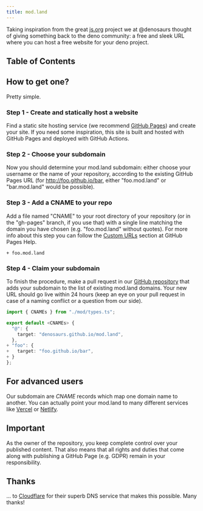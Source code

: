 ```yaml
---
title: mod.land
---
```


Taking inspiration from the great [js.org][js-org] project we at
@denosaurs thought of giving something back to the deno community: a free and
sleek URL where you can host a free website for your deno project.

## Table of Contents

## How to get one?

Pretty simple.

### Step 1 - Create and statically host a website

Find a static site hosting service (we recommend
[GitHub Pages][gh-pages]) and create your site.
If you need some inspiration, this site is built and hosted with GitHub Pages
and deployed with GitHub Actions.

### Step 2 - Choose your subdomain

Now you should determine your mod.land subdomain: either choose your username
or the name of your repository, according to the existing GitHub Pages URL
(for http://foo.github.io/bar, either "foo.mod.land" or "bar.mod.land" would
be possible).

### Step 3 - Add a CNAME to your repo

Add a file named "CNAME" to your root directory of your repository (or in the
"gh-pages" branch, if you use that) with a single line matching the domain you
have chosen (e.g. "foo.mod.land" without quotes). For more info about this step
you can follow the [Custom URLs](gh-custom-urls) section at GitHub Pages Help.

```diff:your-repo/CNAME
+ foo.mod.land
```

### Step 4 - Claim your subdomain

To finish the procedure, make a pull request in our [GitHub repository][repo]
that adds your subdomain to the list of existing mod.land domains. Your
new URL should go live within 24 hours (keep an eye on your pull request in
case of a naming conflict or a question from our side).

```diff:mod.land/cnames.ts
import { CNAMEs } from "./mod/types.ts";

export default <CNAMEs> {
  "@": {
    target: "denosaurs.github.io/mod.land",
  },
+ "foo": {
+   target: "foo.github.io/bar",
+ }
};
```

## For advanced users

Our subdomain are _CNAME_ records which map one domain name to another. You can
actually point your mod.land to many different services like [Vercel][vercel]
or [Netlify][netlify].

## Important

As the owner of the repository, you keep complete control over your published
content. That also means that all rights and duties that come along with
publishing a GitHub Page (e.g. GDPR) remain in your responsibility.

## Thanks

... to [Cloudflare][cloudflare] for their superb DNS service that makes this
possible. Many thanks!

[js-org]: https://js.org
[gh-pages]: https://help.github.com/pages/
[gh-custom-urls]: https://docs.github.com/en/github/working-with-github-pages/configuring-a-custom-domain-for-your-github-pages-site
[repo]: https://github.com/denosaurs/mod.land
[vercel]: https://vercel.com
[netlify]: https://netlify.com
[cloudflare]: https://www.cloudflare.com
